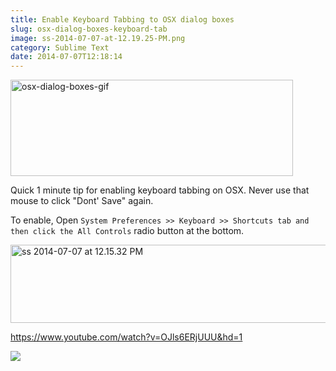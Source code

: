 ```yaml
---
title: Enable Keyboard Tabbing to OSX dialog boxes
slug: osx-dialog-boxes-keyboard-tab
image: ss-2014-07-07-at-12.19.25-PM.png
category: Sublime Text
date: 2014-07-07T12:18:14
---
```


<img class="aligncenter size-full wp-image-3130" src="osx-dialog-boxes-gif.gif" alt="osx-dialog-boxes-gif" width="452" height="154" />

Quick 1 minute tip for enabling keyboard tabbing on OSX. Never use that mouse to click "Dont' Save" again.

To enable, Open `System Preferences >> Keyboard >> Shortcuts tab and then click the All Controls` radio button at the bottom.

<img class="aligncenter size-full wp-image-3132" src="ss-2014-07-07-at-12.15.32-PM.png" alt="ss 2014-07-07 at 12.15.32 PM" width="616" height="125" />

https://www.youtube.com/watch?v=OJls6ERjUUU&hd=1

<a href="https://sublimetextbook.com/?utm_source=osxtabbing&utm_medium=banner&utm_campaign=product"><img src="facebook-share2.png" /></a>